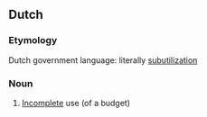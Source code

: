 ==Dutch==

===Etymology===
Dutch government language: literally [[subutilization]]

===Noun===
{{infl|nl|noun}}

# [[Incomplete]] use (of a budget)
